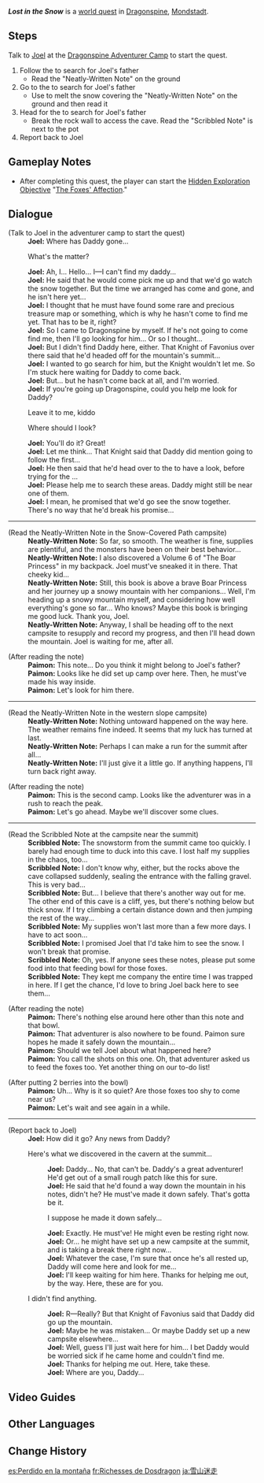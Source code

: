 {{Quest Infobox
|image         = World Quest Lost in the Snow.png
|id            = 70123; 40043
|type          = World
|region        = Mondstadt
|area          = Dragonspine
|subarea       = Snow-Covered Path
|summary       = [[Joel]] is worried about his father, so he asks the Traveler to check Dragonspine. However, the Traveler only finds notes left behind by Joel's father.
|requirement   = 
|startLocation = [[Dragonspine Adventurer Camp]], [[Dragonspine]]
|next          = Snowy Silhouette: Hope
|exp           = 300
|mora          = 30,000
|primogems     = 40
|rep           = Mondstadt
|repAmt        = 20
|repOrder      = 80
|other         = {{Card|Hero's Wit|2}}{{Card|Mystic Enhancement Ore|4}}
|characters    = Joel; Paimon; Traveler
}}
'''''Lost in the Snow''''' is a [[world quest]] in [[Dragonspine]], [[Mondstadt]].

==Steps==
Talk to [[Joel]] at the [[Dragonspine Adventurer Camp]] to start the quest.
# Follow the {{Color|buzzword|Snow-Covered Path}} to search for Joel's father
#* Read the "Neatly-Written Note" on the ground
# Go to the {{Color|buzzword|western slope of the mountain}} to search for Joel's father
#* Use {{Pyro}} to melt the snow covering the "Neatly-Written Note" on the ground and then read it
# Head for the {{Color|buzzword|summit}} to search for Joel's father
#* Break the rock wall to access the cave. Read the "Scribbled Note" is next to the pot
# Report back to Joel

==Gameplay Notes==
* After completing this quest, the player can start the [[Hidden Exploration Objective]] "[[The Foxes' Affection]]."

==Dialogue==
{{Quest Description|[[Joel]] asks you to ahead into the mountain to look for his father, who has yet to return from an adventure of his own...}}
{{Dialogue start}}
;(Talk to Joel in the adventurer camp to start the quest)
:'''Joel:''' Where has Daddy gone...
:{{DIcon}} What's the matter?
:'''Joel:''' Ah, I... Hello... I&mdash;I can't find my daddy...
:'''Joel:''' He said that he would come pick me up and that we'd go watch the snow together. But the time we arranged has come and gone, and he isn't here yet...
:'''Joel:''' I thought that he must have found some rare and precious treasure map or something, which is why he hasn't come to find me yet. That has to be it, right?
:'''Joel:''' So I came to Dragonspine by myself. If he's not going to come find me, then I'll go looking for him... Or so I thought...
:'''Joel:''' But I didn't find Daddy here, either. That Knight of Favonius over there said that he'd headed off for the mountain's summit...
:'''Joel:''' I wanted to go search for him, but the Knight wouldn't let me. So I'm stuck here waiting for Daddy to come back.
:'''Joel:''' But... but he hasn't come back at all, and I'm worried.
:'''Joel:''' If you're going up Dragonspine, could you help me look for Daddy?
:{{DIcon}} Leave it to me, kiddo
:{{DIcon}} Where should I look?
:'''Joel:''' You'll do it? Great!
:'''Joel:''' Let me think... That Knight said that Daddy did mention going to follow the {{Color|buzzword|Snow-Covered Path upwards}} first...
:'''Joel:''' He then said that he'd head over to the {{Color|buzzword|Outskirts of the Entombed City}} to have a look, before trying for the {{Color|buzzword|mountain's summit}}...
:'''Joel:''' Please help me to search these areas. Daddy might still be near one of them.
:'''Joel:''' I mean, he promised that we'd go see the snow together. There's no way that he'd break his promise...
----
;(Read the Neatly-Written Note in the Snow-Covered Path campsite)
:'''Neatly-Written Note:''' So far, so smooth. The weather is fine, supplies are plentiful, and the monsters have been on their best behavior...
:'''Neatly-Written Note:''' I also discovered a Volume 6 of "The Boar Princess" in my backpack. Joel must've sneaked it in there. That cheeky kid...
:'''Neatly-Written Note:''' Still, this book is above a brave Boar Princess and her journey up a snowy mountain with her companions... Well, I'm heading up a snowy mountain myself, and considering how well everything's gone so far... Who knows? Maybe this book is bringing me good luck. Thank you, Joel.
:'''Neatly-Written Note:''' Anyway, I shall be heading off to the next campsite to resupply and record my progress, and then I'll head down the mountain. Joel is waiting for me, after all.

;(After reading the note)
:'''Paimon:''' This note... Do you think it might belong to Joel's father?
:'''Paimon:''' Looks like he did set up camp over here. Then, he must've made his way inside.
:'''Paimon:''' Let's look for him there.
----
;(Read the Neatly-Written Note in the western slope campsite)
:'''Neatly-Written Note:''' Nothing untoward happened on the way here. The weather remains fine indeed. It seems that my luck has turned at last.
:'''Neatly-Written Note:''' Perhaps I can make a run for the summit after all...
:'''Neatly-Written Note:''' I'll just give it a little go. If anything happens, I'll turn back right away.

;(After reading the note)
:'''Paimon:''' This is the second camp. Looks like the adventurer was in a rush to reach the peak.
:'''Paimon:''' Let's go ahead. Maybe we'll discover some clues.
----
;(Read the Scribbled Note at the campsite near the summit)
:'''Scribbled Note:''' The snowstorm from the summit came too quickly. I barely had enough time to duck into this cave. I lost half my supplies in the chaos, too...
:'''Scribbled Note:''' I don't know why, either, but the rocks above the cave collapsed suddenly, sealing the entrance with the falling gravel. This is very bad...
:'''Scribbled Note:''' But... I believe that there's another way out for me. The other end of this cave is a cliff, yes, but there's nothing below but thick snow. If I try climbing a certain distance down and then jumping the rest of the way...
:'''Scribbled Note:''' My supplies won't last more than a few more days. I have to act soon...
:'''Scribbled Note:''' I promised Joel that I'd take him to see the snow. I won't break that promise.
:'''Scribbled Note:''' Oh, yes. If anyone sees these notes, please put some food into that feeding bowl for those foxes.
:'''Scribbled Note:''' They kept me company the entire time I was trapped in here. If I get the chance, I'd love to bring Joel back here to see them...

;(After reading the note)
:'''Paimon:''' There's nothing else around here other than this note and that bowl.
:'''Paimon:''' That adventurer is also nowhere to be found. Paimon sure hopes he made it safely down the mountain...
:'''Paimon:''' Should we tell Joel about what happened here?
:'''Paimon:''' You call the shots on this one. Oh, that adventurer asked us to feed the foxes too. Yet another thing on our to-do list!

;(After putting 2 berries into the bowl)
:'''Paimon:''' Uh... Why is it so quiet? Are those foxes too shy to come near us?
:'''Paimon:''' Let's wait and see again in a while.

----
;(Report back to Joel)
:'''Joel:''' How did it go? Any news from Daddy?
:{{DIcon}} Here's what we discovered in the cavern at the summit...
::'''Joel:''' Daddy... No, that can't be. Daddy's a great adventurer! He'd get out of a small rough patch like this for sure.
::'''Joel:''' He said that he'd found a way down the mountain in his notes, didn't he? He must've made it down safely. That's gotta be it.
::{{DIcon}} I suppose he made it down safely...
::'''Joel:''' Exactly. He must've! He might even be resting right now.
::'''Joel:''' Or... he might have set up a new campsite at the summit, and is taking a break there right now...
::'''Joel:''' Whatever the case, I'm sure that once he's all rested up, Daddy will come here and look for me...
::'''Joel:''' I'll keep waiting for him here. Thanks for helping me out, by the way. Here, these are for you.
:{{DIcon}} I didn't find anything.
::'''Joel:''' R&mdash;Really? But that Knight of Favonius said that Daddy did go up the mountain.
::'''Joel:''' Maybe he was mistaken... Or maybe Daddy set up a new campsite elsewhere...
::'''Joel:''' Well, guess I'll just wait here for him... I bet Daddy would be worried sick if he came home and couldn't find me.
::'''Joel:''' Thanks for helping me out. Here, take these.
::'''Joel:''' Where are you, Daddy...
{{Dialogue end}}

==Video Guides==
{{EVT
|video1   = https://youtu.be/0hloqNkS4pA
|caption1 = Quest Guide

|video2   = jpr8IYXaonM
|caption2 = Quest + Feeding Foxes
}}

==Other Languages==
{{Other Languages
|en      = Lost in the Snow
|zhs     = 雪山迷踪
|zhs_rm  = Xuěshān Mí Zōng
|zht     = 雪山迷蹤
|zht_rm  = Xuěshān Mí Zōng
|zh_tl   = Lost in the Snow Mountain
|ja      = 雪山迷走
|ja_rm   = Yukiyama Meirou
|ja_tl   = Straying in Snowy Mountain
|ko      = 설산에서 길을 잃다
|ko_rm   = Seolsan-eseo Gil-eul Ilta
|ko_tl   = Lost in the Snow Mountain
|es      = Perdido en la montaña
|es_tl   = Lost in the Mountain
|fr      = Richesses de Dosdragon
|fr_tl   = Richness of Dragonspine
|ru      = Заблудший в снегах
|ru_tl   = Lost in Snow
|th      = หลงทางบนภูเขาหิมะ
|th_rm   = 
|th_tl   = 
|vi      = Lạc Trong Núi Tuyết
|vi_tl   = Lost in the Snow Mountain
|de      = Verloren im Schnee
|de_tl   = Lost in the Snow
|id      = Tersesat di Gunung Salju
|id_tl   = Lost in the Snowy Mountain
|pt      = Perdidos na Neve
|pt_tl   = Lost in the Snow
|tr      = Karlarda Kaybolmuş
|tr_tl   = 
|it      = Sperduti tra le montagne
|it_tl   = 
}}

==Change History==
{{Change History|1.2}}

[[es:Perdido en la montaña]]
[[fr:Richesses de Dosdragon]]
[[ja:雪山迷走]]